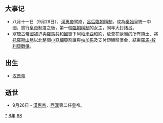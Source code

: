 {{yearTOC|-188|西汉[[汉惠帝|汉惠帝]]七年}}
== 大事记 ==
*八月十一日（9月26日），[[漢惠帝|漢惠帝]]駕崩，[[呂后|呂后]][[臨朝稱制|臨朝稱制]]，成為[[秦始皇|秦始皇]]統一中國，實行[[皇帝|皇帝]]制度之後，第一個[[臨朝稱制|臨朝稱制]]的女主，同年大封諸呂。
*[[塞琉古帝國|塞琉古帝國]]被迫與[[羅馬共和國|羅馬共和國]]簽下[[阿帕米亞和約|阿帕米亞和約]]，放棄在歐洲的所有領土、將[[托羅斯山脈|托羅斯山脈]]以北整個[[小亞細亞|小亞細亞]]割讓與[[帕加馬|帕加馬]]及支付鉅額賠償金，結束[[羅馬-敘利亞戰爭|羅馬-敘利亞戰爭]]。

== 出生 ==
*[[汉景帝|汉景帝]]

== 逝世 ==
{{Wikisource year mention}}
*9月26日 - [[漢惠帝|漢惠帝]]，[[西漢|西漢]]第二任皇帝。

[[Category:前188年|*]]
[[Category:前180年代|8年]]
[[Category:前2世纪各年|88]]